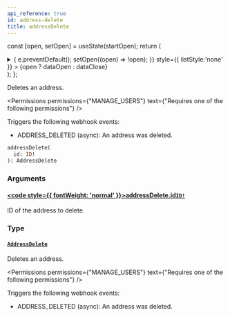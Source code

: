 ```yaml
---
api_reference: true
id: address-delete
title: addressDelete
---
```






const [open, setOpen] = useState(startOpen);
return (
<details {...(open ? { open: true } : {})} className="details" style={{ border:'none', boxShadow:'none', background:'var(--ifm-background-color)' }}>
<summary
onClick={(e) => {
e.preventDefault();
setOpen((open) => !open);
}}
style={{ listStyle:'none' }} >
{open ? dataOpen : dataClose}
</summary>
{open && children}
</details>
);
};

Deletes an address.


<Permissions permissions={"MANAGE_USERS"} text={"Requires one of the following permissions"} />


Triggers the following webhook events:

- ADDRESS_DELETED (async): An address was deleted.

```graphql
addressDelete(
  id: ID!
): AddressDelete
```

### Arguments

#### [<code style={{ fontWeight: 'normal' }}>addressDelete.<b>id</b></code>](#)<Bullet />[`ID!`](../../../api-reference/miscellaneous/scalars/id.mdx) <Badge class="badge badge--secondary" text="non-null"/> <Badge class="badge badge--secondary" text="scalar"/> <Badge class="badge badge--secondary" text="miscellaneous"/>

ID of the address to delete.

### Type

#### [`AddressDelete`](../../../api-reference/users/objects/address-delete.mdx) <Badge class="badge badge--secondary" text="object"/> <Badge class="badge badge--secondary" text="users"/>

Deletes an address.


<Permissions permissions={"MANAGE_USERS"} text={"Requires one of the following permissions"} />


Triggers the following webhook events:

- ADDRESS_DELETED (async): An address was deleted.


